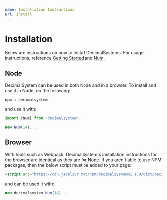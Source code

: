 ```yaml
---
name: Installation Instructions
url: install
---
```

# Installation
Below are instructions on how to install DecimalSystems. For usage instructions, reference [Getting Started](/docs/start#examples) and [Num](/docs/num).

##### 

## Node
DecimalSystem can be used in both Node and in a browser. To install and use it in Node, do the following:
```shell script
npm i decimalsystem
```
and use it with:
```javascript
import {Num} from "decimalsystem";

new Num(14)...
```

#### 

## Browser
With tools such as Webpack, DecimalSystem's installation instructions for the browser are identical as they are for Node. If you aren't able to use NPM packages, then the below script must be added to your page:
```html
<script src="https://cdn.jsdelivr.net/npm/decimalsystem@1.1.0/dist/decimalsystem.min.js" integrity="sha256-tXuzTfFXQgfRvwj1sTcNHgJAgRbjMFXdeISTUGTC5cM=" crossorigin="anonymous"></script>
```
and can be used it with:
```javascript
new decimalsystem.Num(14)...
```